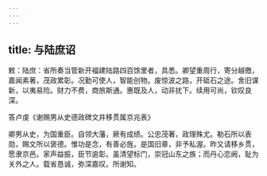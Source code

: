 ```yaml
---
---
---
```

title: 与陆庶诏
---



敕：陆庶：省所奏当管新开福建陆路四百馀里者，具悉。卿望重周行，寄分越徼，嘉闻素著，茂政累彰。况勤可使人，智能创物。废惊波之路，开砥石之途。舍旧谋新，以夷易险。财力不费，商旅斯通。惠既及人，动非扰下。续用可尚，钦叹良深。

答卢虔《谢赐男从史德政碑文并移贯属京兆表》

卿男从史，为国重臣。自领大藩，厥有成绩。公忠茂著，政理殊尤。勒石所以表勋，赐文所以褒德。惟功是念，有善必旌。是国旧章，非予私渥。昨又请移乡贯，愿隶京邑。家声益振，臣节逾彰。虽清望标门，崇冠山东之族；而丹心恋阙，耻为关外之人。载省恳诚，弥深嘉叹。所谢知。